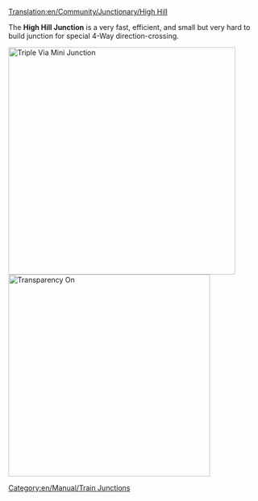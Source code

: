 [[Translation:en/Community/Junctionary/High Hill]]

{{en/Community/Junctionary/Navigation}}

The '''High Hill Junction''' is a very fast, efficient, and small but very hard to build junction for special 4-Way direction-crossing.

[[File:en/Community/Junctionary/HighHill.png|none|thumb|450px|Triple Via Mini Junction]]
[[File:en/Community/Junctionary/HighHillX.png|none|thumb|400px|Transparency On]]
{{en/Community/Junctionary/Junction Criteria|Expensive|3|1|1|1|1|0|1|1|0|0|1|||
*Handles a very large number of trains at a time.
*Uses special directions
*Small Area needed (10x12) 
*4 Levels (6 tunnels in 3 levels and 2 bridges on top level)
*None or few sharp corners (see improved version for high speed)
*No Deadlocks or Jamming possible
*No Merging or Splitting of the lines
*Handling of single-lines and dual-lines possible. That's the reason no Splits or Merges are used. Do it by your own wishes.
}}

[[Category:en/Manual/Train Junctions]]